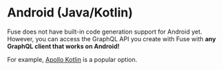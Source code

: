 # Android (Java/Kotlin)

Fuse does not have built-in code generation support for Android yet. However, you can access the GraphQL API you create with Fuse with **any GraphQL client that works on Android!**

For example, [Apollo Kotlin](https://www.apollographql.com/docs/kotlin) is a popular option.